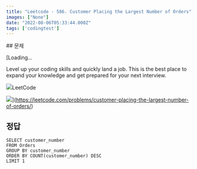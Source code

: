 ```yaml
---
title: "Leetcode - 586. Customer Placing the Largest Number of Orders"
images: ["None"]
date: "2022-08-06T05:33:44.000Z"
tags: ['codingtest']
---
```


<TOCInline toc={props.toc} asDisclosure />
## 문제

[Loading...

Level up your coding skills and quickly land a job. This is the best place to expand your knowledge and get prepared for your next interview.

![](https://leetcode.com/favicon-192x192.png)LeetCode

![](https://leetcode.com/static/images/LeetCode_Sharing.png)](https://leetcode.com/problems/customer-placing-the-largest-number-of-orders/)

## 정답

```
SELECT customer_number
FROM Orders
GROUP BY customer_number
ORDER BY COUNT(customer_number) DESC
LIMIT 1
```
